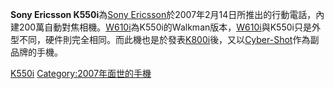 {{Infobox Mobile
| name = Sony Ericsson K550i
| image = Sony Ericsson K550i.jpg
| screen = 1.9英寸 176×220[[像素|像素]]<br />260000色[[TFT|TFT]]彩屏
| ringtone = 72和弦
| memory = 動態內存64MB
| networks = [[GSM|GSM]] 900/1800/1900 MHz
| connectivity = [[USB|USB]]、[[藍牙|藍牙]]
| size = 102×46×14 mm
| weight = 85[[克|克]]
}}

'''Sony Ericsson K550i'''為[[Sony_Ericsson|Sony Ericsson]]於2007年2月14日所推出的行動電話，內建200萬自動對焦相機。[[Sony_Ericsson_W610i|W610i]]為K550i的Walkman版本，[[Sony_Ericsson_W610i|W610i]]與K550i只是外型不同，硬件則完全相同。而此機也是於發表[[Sony_Ericsson_K800i|K800i]]後，又以[[Cyber-Shot|Cyber-Shot]]作為副品牌的手機。

{{SEphones}}

[[Category:索尼愛立信手機|K550i]]
[[Category:2007年面世的手機|Category:2007年面世的手機]]